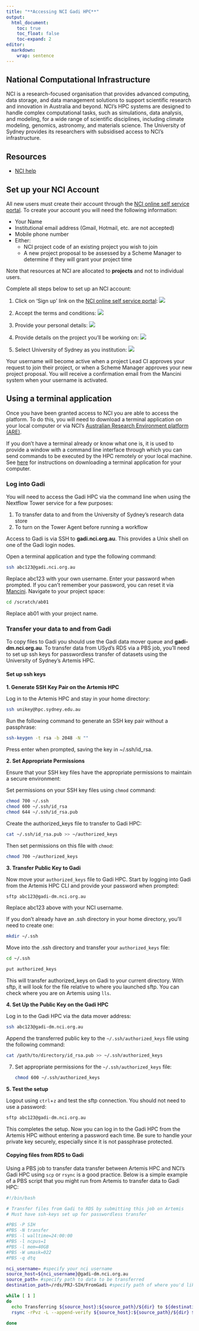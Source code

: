 ```yaml
---
title: "**Accessing NCI Gadi HPC**"
output:
  html_document:
    toc: true
    toc_float: false
    toc-expand: 2
editor: 
  markdown: 
    wrap: sentence
---
```


## **National Computational Infrastructure**

NCI is a research-focused organisation that provides advanced computing, data storage, and data management solutions to support scientific research and innovation in Australia and beyond.
NCI's HPC systems are designed to handle complex computational tasks, such as simulations, data analysis, and modeling, for a wide range of scientific disciplines, including climate modeling, genomics, astronomy, and materials science. The University of Sydney provides its researchers with subsidised access to NCI's infrastructure. 

## **Resources**

-   [NCI help](https://opus.nci.org.au/display/Help/Getting+Started+at+NCI)

## **Set up your NCI Account**

All new users must create their account through the [NCI online self service portal](https://my.nci.org.au/mancini/login?next=/mancini/). To create your account you will need the following information:

- Your Name
- Institutional email address (Gmail, Hotmail, etc. are not accepted)
- Mobile phone number
- Either:
  - NCI project code of an existing project you wish to join
  - A new project proposal to be assessed by a Scheme Manager to determine if they will grant your project time

Note that resources at NCI are allocated to **projects** and not to individual users.

Complete all steps below to set up an NCI account:

1. Click on 'Sign up' link on the [NCI online self service portal](https://my.nci.org.au/mancini/login?next=/mancini/): 
![](../images/Screen%20Shot%202023-09-06%20at%2012.32.06%20pm.png)

2. Accept the terms and conditions: 
![](../images/Screen%20Shot%202023-09-06%20at%2012.02.08%20pm.png)

3. Provide your personal details: 
![](../images/Screen%20Shot%202023-09-06%20at%2012.02.45%20pm.png)

4. Provide details on the project you'll be working on: 
![](../images/Screen%20Shot%202023-09-06%20at%2012.03.44%20pm.png)

5. Select University of Sydney as you institution: 
![](../images/Screen%20Shot%202023-09-06%20at%2012.04.24%20pm.png)

Your username will become active when a project Lead CI approves your request to join their project, or when a Scheme Manager approves your new project proposal. You will receive a confirmation email from the Mancini system when your username is activated.

## **Using a terminal application**

Once you have been granted access to NCI you are able to access the platform. To do this, you will need to download a terminal application on your local computer or via NCI's [Australian Research Environment platform (ARE)](https://are-auth.nci.org.au/auth/ldap/login?back=&state=wemd7xq6h4fwgxmpdodee2g2w). 

If you don't have a terminal already or know what one is, it is used to provide a window with a command line interface through which you can send commands to be executed by the HPC remotely or your local machine. See [here](https://sydney-informatics-hub.github.io/training.artemis.introhpc/setup.html#1-get-a-shell-terminal-emulator) for instructions on downloading a terminal application for your computer.

### **Log into Gadi**

You will need to access the Gadi HPC via the command line when using the Nextflow Tower service for a few purposes: 

1. To transfer data to and from the University of Sydney's research data store 
2. To turn on the Tower Agent before running a workflow

Access to Gadi is via SSH to **gadi.nci.org.au**. This provides a Unix shell on one of the Gadi login nodes.

Open a terminal application and type the following command:

```bash
ssh abc123@gadi.nci.org.au 
```

Replace abc123 with your own username. Enter your password when prompted. If you can't remember your password, you can reset it via [Mancini](https://my.nci.org.au/mancini/reset/password/). Navigate to your project space: 

```bash
cd /scratch/ab01
```

Replace ab01 with your project name. 

### **Transfer your data to and from Gadi**

To copy files to Gadi you should use the Gadi data mover queue and **gadi-dm.nci.org.au**. To transfer data from USyd's RDS via a PBS job, you'll need to set up ssh keys for passwordless transfer of datasets using the University of Sydney's Artemis HPC. 

#### **Set up ssh keys**

**1. Generate SSH Key Pair on the Artemis HPC**

Log in to the Artemis HPC and stay in your home directory:

```bash
ssh unikey@hpc.sydney.edu.au
```

Run the following command to generate an SSH key pair without a passphrase:

```bash
ssh-keygen -t rsa -b 2048 -N ""
```

Press enter when prompted, saving the key in ~/.ssh/id_rsa. 

**2. Set Appropriate Permissions**

Ensure that your SSH key files have the appropriate permissions to maintain a secure environment:

Set permissions on your SSH key files using `chmod` command:

```bash
chmod 700 ~/.ssh
chmod 600 ~/.ssh/id_rsa
chmod 644 ~/.ssh/id_rsa.pub
```

Create the authorized_keys file to transfer to Gadi HPC:

```bash
cat ~/.ssh/id_rsa.pub >> ~/authorized_keys
```

Then set permissions on this file with `chmod`:

```bash
chmod 700 ~/authorized_keys
```

**3. Transfer Public Key to Gadi**

Now move your `authorized_keys` file to Gadi HPC. Start by logging into Gadi from the Artemis HPC CLI and provide your password when prompted: 

```bash
sftp abc123@gadi-dm.nci.org.au
```

Replace abc123 above with your NCI username. 

If you don't already have an .ssh directory in your home directory, you'll need to create one: 

```bash 
mkdir ~/.ssh 
```

Move into the .ssh directory and transfer your `authorized_keys` file: 

```bash 
cd ~/.ssh
```

```bash
put authorized_keys
```

This will transfer authorized_keys on Gadi to your current directory. With sftp, it will look for the file relative to where you launched sftp. You can check where you are on Artemis using `lls`. 

**4. Set Up the Public Key on the Gadi HPC**

Log in to the Gadi HPC via the data mover address: 

```bash
ssh abc123@gadi-dm.nci.org.au
```

Append the transferred public key to the `~/.ssh/authorized_keys` file using the following command:

   ```sh
   cat /path/to/directory/id_rsa.pub >> ~/.ssh/authorized_keys
   ```

7. Set appropriate permissions for the `~/.ssh/authorized_keys` file:

   ```sh
   chmod 600 ~/.ssh/authorized_keys
   ```

**5. Test the setup**

Logout using `ctrl`+`z` and test the sftp connection. You should not need to use a password:

```bash
sftp abc123@gadi-dm.nci.org.au
```

This completes the setup. Now you can log in to the Gadi HPC from the Artemis HPC without entering a password each time. Be sure to handle your private key securely, especially since it is not passphrase protected.

#### **Copying files from RDS to Gadi**

Using a PBS job to transfer data transfer between Artemis HPC and NCI's Gadi HPC using `scp` or `rsync` is a good practice. Below is a simple example of a PBS script that you might run from Artemis to transfer data to Gadi HPC:

```bash
#!/bin/bash

# Transfer files from Gadi to RDS by submitting this job on Artemis
# Must have ssh-keys set up for passwordless transfer

#PBS -P SIH
#PBS -N transfer
#PBS -l walltime=24:00:00
#PBS -l ncpus=1
#PBS -l mem=40GB
#PBS -W umask=022
#PBS -q dtq

nci_username= #specify your nci username
source_host=${nci_username}@gadi-dm.nci.org.au
source_path= #specify path to data to be transferred
destination_path=/rds/PRJ-SIH/FromGadi #specify path of where you'd like to upload data

while [ 1 ]
do
  echo Transferring ${source_host}:${source_path}/${dir} to ${destination_path}
  rsync -rPvz -L --append-verify ${source_host}:${source_path}/${dir} ${destination_path}

done

```
